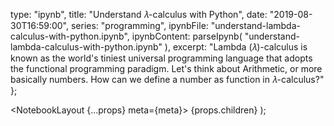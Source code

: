 
  type: "ipynb",
  title: "Understand 𝜆-calculus with Python",
  date: "2019-08-30T16:59:00",
  series: "programming",
  ipynbFile: "understand-lambda-calculus-with-python.ipynb",
  ipynbContent: parseIpynb(
    "understand-lambda-calculus-with-python.ipynb"
  ),
  excerpt:
    "Lambda (𝜆)-calculus is known as the world's tiniest universal programming language that adopts the functional programming paradigm. Let's think about Arithmetic, or more basically numbers. How can we define a number as function in 𝜆-calculus?"
};

  <NotebookLayout {...props} meta={meta}>
    {props.children}
  </NotebookLayout>
);
